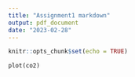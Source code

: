```yaml
---
title: "Assignment1 markdown"
output: pdf_document
date: "2023-02-28"
---
```


```r
knitr::opts_chunk$set(echo = TRUE)
```


```
plot(co2)
```
